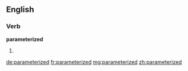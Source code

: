 ==English==

===Verb===
'''parameterized'''

# {{past of|parameterize}}

[[de:parameterized]]
[[fr:parameterized]]
[[mg:parameterized]]
[[zh:parameterized]]
